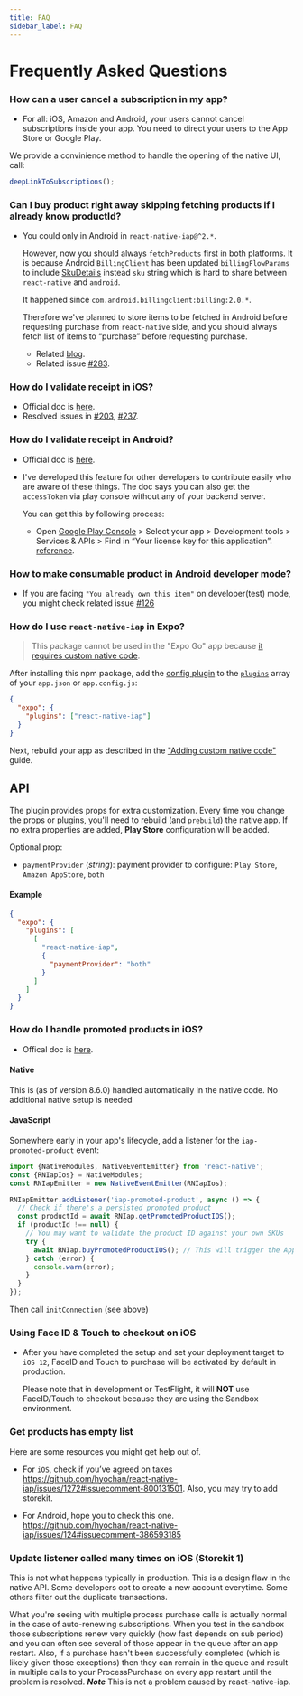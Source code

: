 ```yaml
---
title: FAQ
sidebar_label: FAQ
---
```



<AdFitTopFixed />

# Frequently Asked Questions

### How can a user cancel a subscription in my app?

- For all: iOS, Amazon and Android, your users cannot cancel subscriptions inside your app. You need to direct your users to the App Store or Google Play.

We provide a convinience method to handle the opening of the native UI, call:

```ts
deepLinkToSubscriptions();
```

### Can I buy product right away skipping fetching products if I already know productId?

- You could only in Android in `react-native-iap@^2.*`.

  However, now you should always `fetchProducts` first in both platforms.
  It is because Android `BillingClient` has been updated `billingFlowParams`
  to include [SkuDetails](https://developer.android.com/reference/com/android/billingclient/api/SkuDetails) instead `sku` string which is
  hard to share between `react-native` and `android`.

  It happened since `com.android.billingclient:billing:2.0.*`.

  Therefore we've planned to store items to be fetched in Android before
  requesting purchase from `react-native` side, and you should always fetch
  list of items to “purchase” before requesting purchase.

  - Related [blog](https://medium.com/p/e4b55491479b).
  - Related issue [#283](https://github.com/hyochan/react-native-iap/issues/283).

### How do I validate receipt in iOS?

- Official doc is [here](https://developer.apple.com/library/content/releasenotes/General/ValidateAppStoreReceipt/Chapters/ValidateRemotely.html).
- Resolved issues in [#203](https://github.com/hyochan/react-native-iap/issues/203), [#237](https://github.com/hyochan/react-native-iap/issues/237).

### How do I validate receipt in Android?

- Official doc is [here](https://developer.android.com/google/play/billing/billing_library_overview).
- I've developed this feature for other developers to contribute easily who are
  aware of these things. The doc says you can also get the `accessToken` via
  play console without any of your backend server.

  You can get this by following process:

  - Open [Google Play Console](https://play.google.com/apps/publish/)
    &gt; Select your app
    &gt; Development tools
    &gt; Services & APIs
    &gt; Find in “Your license key for this application”.
    [reference](https://stackoverflow.com/questions/27132443).

### How to make consumable product in Android developer mode?

- If you are facing `"You already own this item"` on developer(test) mode,
  you might check related issue [#126](https://github.com/hyochan/react-native-iap/issues/126)

### How do I use `react-native-iap` in Expo?

> This package cannot be used in the "Expo Go" app because [it requires custom native code](https://docs.expo.io/workflow/customizing/).

After installing this npm package, add the [config plugin](https://docs.expo.io/guides/config-plugins/) to the [`plugins`](https://docs.expo.io/versions/latest/config/app/#plugins) array of your `app.json` or `app.config.js`:

```json
{
  "expo": {
    "plugins": ["react-native-iap"]
  }
}
```

Next, rebuild your app as described in the ["Adding custom native code"](https://docs.expo.io/workflow/customizing/) guide.

## API

The plugin provides props for extra customization. Every time you change the props or plugins, you'll need to rebuild (and `prebuild`) the native app. If no extra properties are added, **Play Store** configuration will be added.

Optional prop:

- `paymentProvider` (_string_): payment provider to configure: `Play Store`, `Amazon AppStore`, `both`

#### Example

```json
{
  "expo": {
    "plugins": [
      [
        "react-native-iap",
        {
          "paymentProvider": "both"
        }
      ]
    ]
  }
}
```

### How do I handle promoted products in iOS?

- Offical doc is [here](https://developer.apple.com/app-store/promoting-in-app-purchases/).

#### Native

This is (as of version 8.6.0) handled automatically in the native code. No additional native setup is needed

#### JavaScript

Somewhere early in your app's lifecycle, add a listener for the `iap-promoted-product` event:

```ts
import {NativeModules, NativeEventEmitter} from 'react-native';
const {RNIapIos} = NativeModules;
const RNIapEmitter = new NativeEventEmitter(RNIapIos);

RNIapEmitter.addListener('iap-promoted-product', async () => {
  // Check if there's a persisted promoted product
  const productId = await RNIap.getPromotedProductIOS();
  if (productId !== null) {
    // You may want to validate the product ID against your own SKUs
    try {
      await RNIap.buyPromotedProductIOS(); // This will trigger the App Store purchase process
    } catch (error) {
      console.warn(error);
    }
  }
});
```

Then call `initConnection` (see above)

### Using Face ID & Touch to checkout on iOS

- After you have completed the setup and set your deployment target to `iOS 12`,
  FaceID and Touch to purchase will be activated by default in production.

  Please note that in development or TestFlight, it will **NOT** use FaceID/Touch
  to checkout because they are using the Sandbox environment.

### Get products has empty list

Here are some resources you might get help out of.

- For `iOS`, check if you’ve agreed on taxes
  https://github.com/hyochan/react-native-iap/issues/1272#issuecomment-800131501. Also, you may try to add storekit.

- For Android, hope you to check this one.
  https://github.com/hyochan/react-native-iap/issues/124#issuecomment-386593185

### Update listener called many times on iOS (Storekit 1)

This is not what happens typically in production. This is a design flaw in the native API. Some developers opt to create a new account everytime. Some others filter out the duplicate transactions.

What you're seeing with multiple process purchase calls is actually normal in the case of auto-renewing subscriptions. When you test in the sandbox those subscriptions renew very quickly (how fast depends on sub period) and you can often see several of those appear in the queue after an app restart. Also, if a purchase hasn't been successfully completed (which is likely given those exceptions) then they can remain in the queue and result in multiple calls to your ProcessPurchase on every app restart until the problem is resolved. **_Note_**
This is not a problem caused by react-native-iap.
